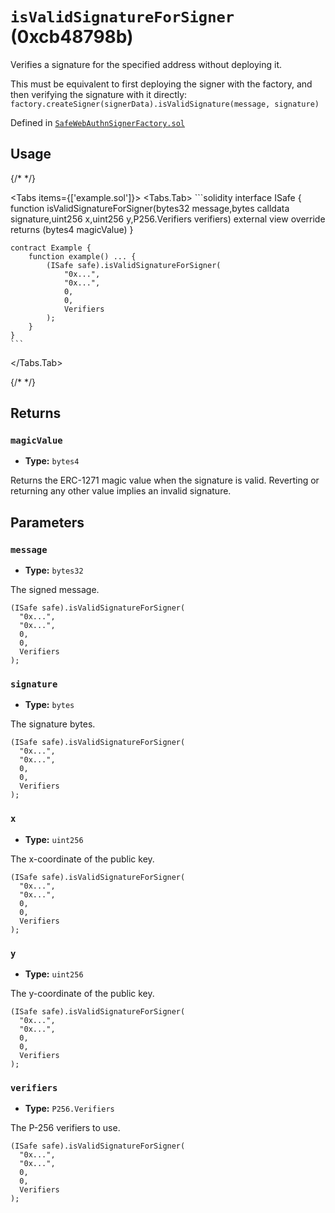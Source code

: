 



# `isValidSignatureForSigner` (0xcb48798b)



Verifies a signature for the specified address without deploying it.

This must be equivalent to first deploying the signer with the factory, and then
verifying the signature with it directly:
`factory.createSigner(signerData).isValidSignature(message, signature)`




Defined in [`SafeWebAuthnSignerFactory.sol`](https://github.com/safe-global/safe-modules/tree/passkey/v0.2.1/modules/passkey/contracts/SafeWebAuthnSignerFactory.sol#L64)


## Usage

{/* <!-- vale off --> */}

<Tabs items={['example.sol']}>
  <Tabs.Tab>
    ```solidity
    interface ISafe {
        function isValidSignatureForSigner(bytes32 message,bytes calldata signature,uint256 x,uint256 y,P256.Verifiers verifiers) external view override returns (bytes4 magicValue)
    }

    contract Example {
        function example() ... {
            (ISafe safe).isValidSignatureForSigner(
                "0x...",
                "0x...",
                0,
                0,
                Verifiers
            );
        }
    }
    ```
  </Tabs.Tab>
</Tabs>

{/* <!-- vale on --> */}

## Returns

### `magicValue`

  - **Type:** `bytes4`

  Returns the ERC-1271 magic value when the signature is valid. Reverting or returning any other value implies an invalid signature.




## Parameters

### `message`

  - **Type:** `bytes32`

  The signed message.

  ```solidity focus=2
  (ISafe safe).isValidSignatureForSigner(
    "0x...",
    "0x...",
    0,
    0,
    Verifiers
  );
  ```


### `signature`

  - **Type:** `bytes`

  The signature bytes.

  ```solidity focus=3
  (ISafe safe).isValidSignatureForSigner(
    "0x...",
    "0x...",
    0,
    0,
    Verifiers
  );
  ```


### `x`

  - **Type:** `uint256`

  The x-coordinate of the public key.

  ```solidity focus=4
  (ISafe safe).isValidSignatureForSigner(
    "0x...",
    "0x...",
    0,
    0,
    Verifiers
  );
  ```


### `y`

  - **Type:** `uint256`

  The y-coordinate of the public key.

  ```solidity focus=5
  (ISafe safe).isValidSignatureForSigner(
    "0x...",
    "0x...",
    0,
    0,
    Verifiers
  );
  ```


### `verifiers`

  - **Type:** `P256.Verifiers`

  The P-256 verifiers to use.

  ```solidity focus=6
  (ISafe safe).isValidSignatureForSigner(
    "0x...",
    "0x...",
    0,
    0,
    Verifiers
  );
  ```





